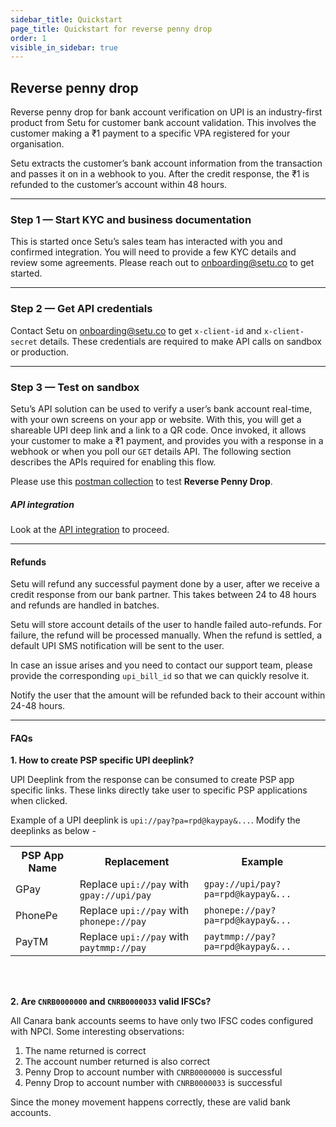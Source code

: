 ```yaml
---
sidebar_title: Quickstart
page_title: Quickstart for reverse penny drop
order: 1
visible_in_sidebar: true
---
```


## Reverse penny drop

Reverse penny drop for bank account verification on UPI is an industry-first product from Setu for customer bank account validation. This involves the customer making a &#8377;1 payment to a specific VPA registered for your organisation.

Setu extracts the customer’s bank account information from the transaction and passes it on in a webhook to you. After the credit response, the &#8377;1 is refunded to the customer’s account within 48 hours.

<hr class="primary" />

### Step 1 — Start KYC and business documentation

This is started once Setu’s sales team has interacted with you and confirmed integration. You will need to provide a few KYC details and review some agreements. Please reach out to <a href="">onboarding@setu.co</a> to get started.

<hr class="primary" />

### Step 2 — Get API credentials

Contact Setu on <a href="">onboarding@setu.co</a> to get `x-client-id` and `x-client-secret` details. These credentials are required to make API calls on sandbox or production.

<hr class="primary" />

### Step 3 — Test on sandbox

Setu’s API solution can be used to verify a user’s bank account real-time, with your own screens on your app or website. With this, you will get a shareable UPI deep link and a link to a QR code. Once invoked, it allows your customer to make a &#8377;1 payment, and provides you with a response in a webhook or when you poll our `GET` details API. The following section describes the APIs required for enabling this flow.

Please use this <a href="https://www.postman.com/setu-devs/workspace/data-gateway-public/folder/16116908-3c3a4e40-06ad-4c56-bdf4-be2f8e74296a" target="_blank">postman collection</a> to test <strong>Reverse Penny Drop</strong>.

##### API integration

Look at the <a href="/data/bav/reverse-penny-drop/api-integration" target="_blank">API integration</a> to proceed.


<hr class="primary" />

#### Refunds

Setu will refund any successful payment done by a user, after we receive a credit response from our bank partner. This takes between 24 to 48 hours and refunds are handled in batches.

Setu will store account details of the user to handle failed auto-refunds. For failure, the refund will be processed manually. When the refund is settled, a default UPI SMS notification will be sent to the user.

In case an issue arises and you need to contact our support team, please provide the corresponding `upi_bill_id` so that we can quickly resolve it.

<Callout type="tip">
  Notify the user that the amount will be refunded back to their account within
  24-48 hours.
</Callout>

<br />

<hr class="primary" />

#### FAQs

**1. How to create PSP specific UPI deeplink?**

UPI Deeplink from the response can be consumed to create PSP app specific links. These links directly take user to specific PSP applications when clicked. 

Example of a UPI deeplink is `upi://pay?pa=rpd@kaypay&...`. Modify the deeplinks as below -

<table>
  <tr>
    <th>PSP App Name</th>
    <th>Replacement</th>
    <th>Example</th>
  </tr>
  <tr>
    <td>GPay</td>
    <td>Replace <code>upi://pay</code> with <code>gpay://upi/pay</code></td>
    <td>
      <code>gpay://upi/pay?pa=rpd@kaypay&...</code>
    </td>
  </tr>
  <tr>
    <td>PhonePe</td>
    <td>Replace <code>upi://pay</code> with <code>phonepe://pay</code></td>
    <td>
      <code>phonepe://pay?pa=rpd@kaypay&...</code>
    </td>
  </tr>
  <tr>
    <td>PayTM</td>
    <td>Replace <code>upi://pay</code> with <code>paytmmp://pay</code></td>
    <td>
      <code>paytmmp://pay?pa=rpd@kaypay&...</code>
    </td>
  </tr>
</table>


<br/>
<br/>

**2. Are `CNRB0000000` and `CNRB0000033` valid IFSCs?**

All Canara bank accounts seems to have only two IFSC codes configured with NPCI. Some interesting observations:

1. The name returned is correct
2. The account number returned is also correct
3. Penny Drop to account number with `CNRB0000000` is successful
4. Penny Drop to account number with `CNRB0000033` is successful

Since the money movement happens correctly, these are valid bank accounts.

<WasPageHelpful />
